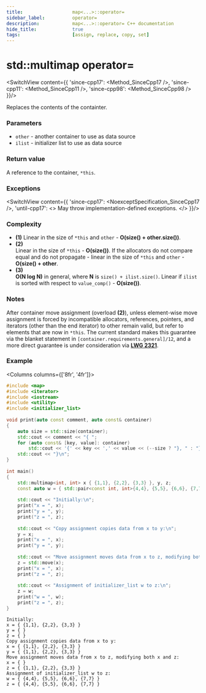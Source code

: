 ```yaml
---
title:					map<...>::operator=
sidebar_label:			operator=
description:			map<...>::operator= C++ documentation
hide_title:				true
tags:					[assign, replace, copy, set]
---
```



<!-- Terms -->

<!----------------- Codes ---------------------->

<!-- operator= -->



# std::multimap operator=

<SwitchView content={{
		'since-cpp17': <Method_SinceCpp17 />,
		'since-cpp11': <Method_SinceCpp11 />,
		'since-cpp98': <Method_SinceCpp98 />
	}}/>

Replaces the contents of the containter.

### Parameters

 - `other` - another container to use as data source
 - `ilist` - initializer list to use as data source

### Return value

A reference to the container, `*this`.

### Exceptions

<SwitchView content={{
		'since-cpp17': <NoexceptSpecification_SinceCpp17 />,
		'until-cpp17': <> May throw implementation-defined exceptions. </>
	}}/>

### Complexity

 - **(1)** Linear in the size of `*this` and `other` - **O(size() + other.size())**.
 - **(2)**  
	Linear in the size of `*this` - **O(size())**.
	If the allocators do not compare equal and do not propagate - linear in the size of `*this` and `other` - **O(size() + other**.
 - **(3)**  
	**O(N log N)** in general, where **N** is `size() + ilist.size()`.
	Linear if `ilist` is sorted with respect to `value_comp()` - **O(size())**.

### Notes
After container move assignment (overload **(2)**), unless element-wise move assignment is forced by incompatible allocators, references, pointers,
and iterators (other than the end iterator) to other remain valid, but refer to elements that are now in `*this`.
The current standard makes this guarantee via the blanket statement in `[container.requirements.general]/12`, and a more direct guarantee is under consideration via [**LWG 2321**](https://cplusplus.github.io/LWG/issue2321).

### Example

<Columns columns={['8fr', '4fr']}>
<div>

```cpp title='Main.cpp' showLineNumbers
#include <map>
#include <iterator>
#include <iostream>
#include <utility>
#include <initializer_list>
 
void print(auto const comment, auto const& container)
{
    auto size = std::size(container);
    std::cout << comment << "{ ";
    for (auto const& [key, value]: container)
        std::cout << '{' << key << ',' << value << (--size ? "}, " : "} ");
    std::cout << "}\n";
}
 
int main()
{
    std::multimap<int, int> x { {1,1}, {2,2}, {3,3} }, y, z;
    const auto w = { std::pair<const int, int>{4,4}, {5,5}, {6,6}, {7,7} };
 
    std::cout << "Initially:\n";
    print("x = ", x);
    print("y = ", y);
    print("z = ", z);
 
    std::cout << "Copy assignment copies data from x to y:\n";
    y = x;
    print("x = ", x);
    print("y = ", y);
 
    std::cout << "Move assignment moves data from x to z, modifying both x and z:\n";
    z = std::move(x);
    print("x = ", x);
    print("z = ", z);
 
    std::cout << "Assignment of initializer_list w to z:\n";
    z = w;
    print("w = ", w);
    print("z = ", z);
}
```

</div>
<div>

```plaintext title="Output"
Initially:
x = { {1,1}, {2,2}, {3,3} }
y = { }
z = { }
Copy assignment copies data from x to y:
x = { {1,1}, {2,2}, {3,3} }
y = { {1,1}, {2,2}, {3,3} }
Move assignment moves data from x to z, modifying both x and z:
x = { }
z = { {1,1}, {2,2}, {3,3} }
Assignment of initializer_list w to z:
w = { {4,4}, {5,5}, {6,6}, {7,7} }
z = { {4,4}, {5,5}, {6,6}, {7,7} }
```

</div>
</Columns>
